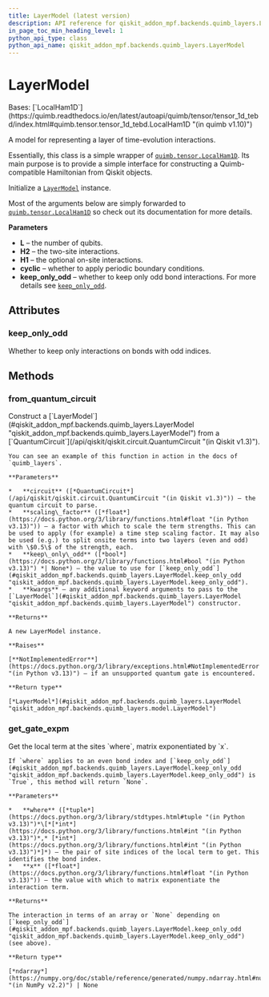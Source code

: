 ```yaml
---
title: LayerModel (latest version)
description: API reference for qiskit_addon_mpf.backends.quimb_layers.LayerModel in the latest version of qiskit-addon-mpf
in_page_toc_min_heading_level: 1
python_api_type: class
python_api_name: qiskit_addon_mpf.backends.quimb_layers.LayerModel
---
```


# LayerModel

<Class id="qiskit_addon_mpf.backends.quimb_layers.LayerModel" isDedicatedPage={true} github="https://github.com/Qiskit/qiskit-addon-mpf/tree/stable/0.2/qiskit_addon_mpf/backends/quimb_layers/model.py#L25-L150" signature="LayerModel(L, H2, H1=None, cyclic=False, keep_only_odd=None)" modifiers="class">
  Bases: [`LocalHam1D`](https://quimb.readthedocs.io/en/latest/autoapi/quimb/tensor/tensor_1d_tebd/index.html#quimb.tensor.tensor_1d_tebd.LocalHam1D "(in quimb v1.10)")

  A model for representing a layer of time-evolution interactions.

  Essentially, this class is a simple wrapper of [`quimb.tensor.LocalHam1D`](https://quimb.readthedocs.io/en/latest/autoapi/quimb/tensor/index.html#quimb.tensor.LocalHam1D "(in quimb v1.10)"). Its main purpose is to provide a simple interface for constructing a Quimb-compatible Hamiltonian from Qiskit objects.

  Initialize a [`LayerModel`](#qiskit_addon_mpf.backends.quimb_layers.LayerModel "qiskit_addon_mpf.backends.quimb_layers.LayerModel") instance.

  Most of the arguments below are simply forwarded to [`quimb.tensor.LocalHam1D`](https://quimb.readthedocs.io/en/latest/autoapi/quimb/tensor/index.html#quimb.tensor.LocalHam1D "(in quimb v1.10)") so check out its documentation for more details.

  **Parameters**

  *   **L** – the number of qubits.
  *   **H2** – the two-site interactions.
  *   **H1** – the optional on-site interactions.
  *   **cyclic** – whether to apply periodic boundary conditions.
  *   **keep\_only\_odd** – whether to keep only odd bond interactions. For more details see [`keep_only_odd`](#qiskit_addon_mpf.backends.quimb_layers.LayerModel.keep_only_odd "qiskit_addon_mpf.backends.quimb_layers.LayerModel.keep_only_odd").

  ## Attributes

  ### keep\_only\_odd

  <Attribute id="qiskit_addon_mpf.backends.quimb_layers.LayerModel.keep_only_odd">
    Whether to keep only interactions on bonds with odd indices.
  </Attribute>

  ## Methods

  ### from\_quantum\_circuit

  <Function id="qiskit_addon_mpf.backends.quimb_layers.LayerModel.from_quantum_circuit" github="https://github.com/Qiskit/qiskit-addon-mpf/tree/stable/0.2/qiskit_addon_mpf/backends/quimb_layers/model.py#L73-L150" signature="from_quantum_circuit(circuit, *, scaling_factor=1.0, keep_only_odd=None, **kwargs)" modifiers="classmethod">
    Construct a [`LayerModel`](#qiskit_addon_mpf.backends.quimb_layers.LayerModel "qiskit_addon_mpf.backends.quimb_layers.LayerModel") from a [`QuantumCircuit`](/api/qiskit/qiskit.circuit.QuantumCircuit "(in Qiskit v1.3)").

    You can see an example of this function in action in the docs of `quimb_layers`.

    **Parameters**

    *   **circuit** ([*QuantumCircuit*](/api/qiskit/qiskit.circuit.QuantumCircuit "(in Qiskit v1.3)")) – the quantum circuit to parse.
    *   **scaling\_factor** ([*float*](https://docs.python.org/3/library/functions.html#float "(in Python v3.13)")) – a factor with which to scale the term strengths. This can be used to apply (for example) a time step scaling factor. It may also be used (e.g.) to split onsite terms into two layers (even and odd) with \$0.5\$ of the strength, each.
    *   **keep\_only\_odd** ([*bool*](https://docs.python.org/3/library/functions.html#bool "(in Python v3.13)") *| None*) – the value to use for [`keep_only_odd`](#qiskit_addon_mpf.backends.quimb_layers.LayerModel.keep_only_odd "qiskit_addon_mpf.backends.quimb_layers.LayerModel.keep_only_odd").
    *   **kwargs** – any additional keyword arguments to pass to the [`LayerModel`](#qiskit_addon_mpf.backends.quimb_layers.LayerModel "qiskit_addon_mpf.backends.quimb_layers.LayerModel") constructor.

    **Returns**

    A new LayerModel instance.

    **Raises**

    [**NotImplementedError**](https://docs.python.org/3/library/exceptions.html#NotImplementedError "(in Python v3.13)") – if an unsupported quantum gate is encountered.

    **Return type**

    [*LayerModel*](#qiskit_addon_mpf.backends.quimb_layers.LayerModel "qiskit_addon_mpf.backends.quimb_layers.model.LayerModel")
  </Function>

  ### get\_gate\_expm

  <Function id="qiskit_addon_mpf.backends.quimb_layers.LayerModel.get_gate_expm" github="https://github.com/Qiskit/qiskit-addon-mpf/tree/stable/0.2/qiskit_addon_mpf/backends/quimb_layers/model.py#L51-L71" signature="get_gate_expm(where, x)">
    Get the local term at the sites `where`, matrix exponentiated by `x`.

    If `where` applies to an even bond index and [`keep_only_odd`](#qiskit_addon_mpf.backends.quimb_layers.LayerModel.keep_only_odd "qiskit_addon_mpf.backends.quimb_layers.LayerModel.keep_only_odd") is `True`, this method will return `None`.

    **Parameters**

    *   **where** ([*tuple*](https://docs.python.org/3/library/stdtypes.html#tuple "(in Python v3.13)")*\[*[*int*](https://docs.python.org/3/library/functions.html#int "(in Python v3.13)")*,* [*int*](https://docs.python.org/3/library/functions.html#int "(in Python v3.13)")*]*) – the pair of site indices of the local term to get. This identifies the bond index.
    *   **x** ([*float*](https://docs.python.org/3/library/functions.html#float "(in Python v3.13)")) – the value with which to matrix exponentiate the interaction term.

    **Returns**

    The interaction in terms of an array or `None` depending on [`keep_only_odd`](#qiskit_addon_mpf.backends.quimb_layers.LayerModel.keep_only_odd "qiskit_addon_mpf.backends.quimb_layers.LayerModel.keep_only_odd") (see above).

    **Return type**

    [*ndarray*](https://numpy.org/doc/stable/reference/generated/numpy.ndarray.html#numpy.ndarray "(in NumPy v2.2)") | None
  </Function>
</Class>

